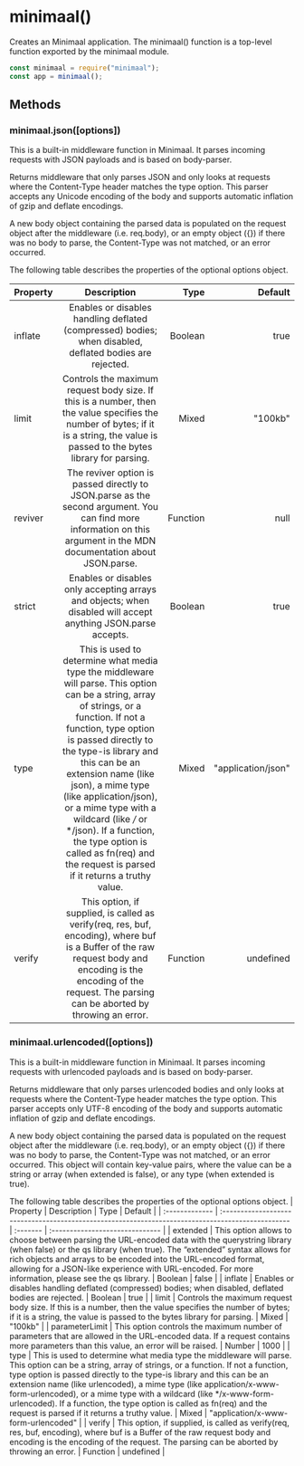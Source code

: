 # minimaal()

Creates an Minimaal application. The minimaal() function is a top-level function exported by the minimaal module.

```js filename="app.js" copy
const minimaal = require("minimaal");
const app = minimaal();
```

## Methods

### minimaal.json([options])

This is a built-in middleware function in Minimaal. It parses incoming requests with JSON payloads and is based on body-parser.

Returns middleware that only parses JSON and only looks at requests where the Content-Type header matches the type option. This parser accepts any Unicode encoding of the body and supports automatic inflation of gzip and deflate encodings.

A new body object containing the parsed data is populated on the request object after the middleware (i.e. req.body), or an empty object ({}) if there was no body to parse, the Content-Type was not matched, or an error occurred.

The following table describes the properties of the optional options object.

| Property |                                                                                                                                                                                                                            Description                                                                                                                                                                                                                            |     Type |            Default |
| :------- | :---------------------------------------------------------------------------------------------------------------------------------------------------------------------------------------------------------------------------------------------------------------------------------------------------------------------------------------------------------------------------------------------------------------------------------------------------------------: | -------: | -----------------: |
| inflate  |                                                                                                                                                                              Enables or disables handling deflated (compressed) bodies; when disabled, deflated bodies are rejected.                                                                                                                                                                              |  Boolean |               true |
| limit    |                                                                                                                                        Controls the maximum request body size. If this is a number, then the value specifies the number of bytes; if it is a string, the value is passed to the bytes library for parsing.                                                                                                                                        |    Mixed |            "100kb" |
| reviver  |                                                                                                                                               The reviver option is passed directly to JSON.parse as the second argument. You can find more information on this argument in the MDN documentation about JSON.parse.                                                                                                                                               | Function |               null |
| strict   |                                                                                                                                                                           Enables or disables only accepting arrays and objects; when disabled will accept anything JSON.parse accepts.                                                                                                                                                                           |  Boolean |               true |
| type     | This is used to determine what media type the middleware will parse. This option can be a string, array of strings, or a function. If not a function, type option is passed directly to the type-is library and this can be an extension name (like json), a mime type (like application/json), or a mime type with a wildcard (like _/_ or \*/json). If a function, the type option is called as fn(req) and the request is parsed if it returns a truthy value. |    Mixed | "application/json" |
| verify   |                                                                                                                        This option, if supplied, is called as verify(req, res, buf, encoding), where buf is a Buffer of the raw request body and encoding is the encoding of the request. The parsing can be aborted by throwing an error.                                                                                                                        | Function |          undefined |

### minimaal.urlencoded([options])

This is a built-in middleware function in Minimaal. It parses incoming requests with urlencoded payloads and is based on body-parser.

Returns middleware that only parses urlencoded bodies and only looks at requests where the Content-Type header matches the type option. This parser accepts only UTF-8 encoding of the body and supports automatic inflation of gzip and deflate encodings.

A new body object containing the parsed data is populated on the request object after the middleware (i.e. req.body), or an empty object ({}) if there was no body to parse, the Content-Type was not matched, or an error occurred. This object will contain key-value pairs, where the value can be a string or array (when extended is false), or any type (when extended is true).

The following table describes the properties of the optional options object.
| Property | Description | Type | Default |
| :------------- | :------------------------------------------------------------------------------------------------ | :------- | :------------------------------ |
| extended | This option allows to choose between parsing the URL-encoded data with the querystring library (when false) or the qs library (when true). The “extended” syntax allows for rich objects and arrays to be encoded into the URL-encoded format, allowing for a JSON-like experience with URL-encoded. For more information, please see the qs library. | Boolean | false |
| inflate | Enables or disables handling deflated (compressed) bodies; when disabled, deflated bodies are rejected. | Boolean | true |
| limit | Controls the maximum request body size. If this is a number, then the value specifies the number of bytes; if it is a string, the value is passed to the bytes library for parsing. | Mixed | "100kb" |
| parameterLimit | This option controls the maximum number of parameters that are allowed in the URL-encoded data. If a request contains more parameters than this value, an error will be raised. | Number | 1000 |
| type | This is used to determine what media type the middleware will parse. This option can be a string, array of strings, or a function. If not a function, type option is passed directly to the type-is library and this can be an extension name (like urlencoded), a mime type (like application/x-www-form-urlencoded), or a mime type with a wildcard (like \*/x-www-form-urlencoded). If a function, the type option is called as fn(req) and the request is parsed if it returns a truthy value. | Mixed | "application/x-www-form-urlencoded" |
| verify | This option, if supplied, is called as verify(req, res, buf, encoding), where buf is a Buffer of the raw request body and encoding is the encoding of the request. The parsing can be aborted by throwing an error. | Function | undefined |

